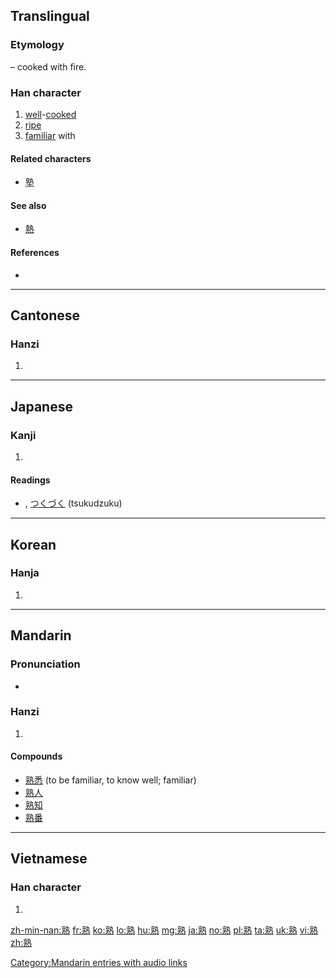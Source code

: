 ==Translingual==

===Etymology===
{{Han compound|孰|火|alt2=灬|t2=fire|ls=psc|c1=p|c2=s}} – cooked with fire.

===Han character===
{{Han char|rn=86|rad=火|as=11|sn=15|four=05331|canj=YIF|ids=⿱孰灬}}

# [[well]]-[[cook]]ed
# [[ripe]]
# [[familiar]] with

====Related characters====
* [[塾]]

====See also====
* [[熱]] <!-- Graphically similar -->

====References====
* {{Han ref|kx=0680.200|dkj=19332|dj=1091.250|hdz=32231.030|uh=719F|ud=29087|bh=BCF4|bd=48372}}

----

==Cantonese==

===Hanzi===
{{yue-hanzi|jyut=suk6|y=suk6}}

# {{defn|lang=yue|sort=火11}}

----

==Japanese==

===Kanji===
{{ja-kanji|grade=6|rs=火11}}

# {{defn|lang=ja|sort=火11}}

====Readings====
* {{ja-readings|goon=[[じゅく]] (juku)|kanon=[[しゅく]] (shuku) {{non-joyo-reading}}|kun=[[うれる]] (ureru), [[にる]] (niru), [[つらつら]] (tsuratsura)}}, [[つくづく]] (tsukudzuku)

----

==Korean==

===Hanja===
{{ko-hanja|hangeul=숙|eumhun=|rv=suk|mr=suk|y=swuk}}

# {{defn|lang=ko|sort=火11}}

----

==Mandarin==

===Pronunciation===
* {{audio|zh-shú.ogg|audio|lang=cmn}}

===Hanzi===
{{cmn-hanzi|pin=[[shóu]] ([[shou2]]); [[shú]] ([[shu2]])|wg=shou<sup>2</sup>; shu<sup>2</sup>}}

# {{defn|lang=cmn|sort=火11}}

====Compounds====
* [[熟悉]] (to be familiar, to know well; familiar)
* [[熟人]]
* [[熟知]]
* [[熟番]]

[[Category:Mandarin entries with audio links]]

----

==Vietnamese==

===Han character===
{{vi-hantu|[[thục]]|rs=火11}}

# {{defn|lang=vi|sort=火11}}

[[zh-min-nan:熟]]
[[fr:熟]]
[[ko:熟]]
[[lo:熟]]
[[hu:熟]]
[[mg:熟]]
[[ja:熟]]
[[no:熟]]
[[pl:熟]]
[[ta:熟]]
[[uk:熟]]
[[vi:熟]]
[[zh:熟]]